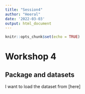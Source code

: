 ```yaml
---
title: "Session4"
author: "Heeral"
date: '2022-03-03'
output: html_document
---
```


```r
knitr::opts_chunk$set(echo = TRUE)
```

# Workshop 4

## Package and datasets

I want to load the dataset from
[here]